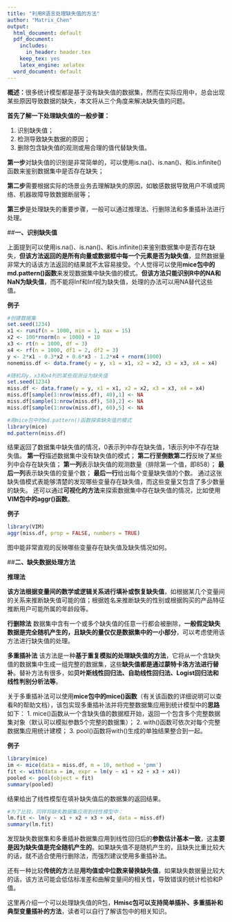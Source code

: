 ```yaml
---
title: "利用R语言处理缺失值的方法"
author: "Matrix_Chen"
output:
  html_document: default
  pdf_document:
    includes:
      in_header: header.tex
    keep_tex: yes
    latex_engine: xelatex
  word_document: default
---
```


**概述：**很多统计模型都是基于没有缺失值的数据集，然而在实际应用中，总会出现某些原因导致数据的缺失，本文将从三个角度来解决缺失值的问题。

**首先了解一下处理缺失值的一般步骤：**

1. 识别缺失值；
2. 检测导致缺失数据的原因；
3. 删除包含缺失值的观测或用合理的值代替缺失值。

**第一步**对缺失值的识别是非常简单的，可以使用is.na()、is.nan()、和is.infinite()函数来鉴别数据集中是否存在缺失；

**第二步**需要根据实际的场景业务去理解缺失的原因，如敏感数据导致用户不填或网络、机器故障导致数据断层等；

**第三步**是处理缺失的重要步骤，一般可以通过推理法、行删除法和多重插补法进行处理。

##**一、识别缺失值**

上面提到可以使用is.na()、is.nan()、和is.infinite()来鉴别数据集中是否存在缺失，**但该方法返回的是所有向量或数据框中每一个元素是否为缺失值**，显然数据量非常大的话该方法返回的结果就不太容易接受。个人觉得可以使用**mice包中的md.pattern()函数**来发现数据集中缺失值的模式。**但该方法只能识别R中的NA和NaN为缺失值**，而不能将Inf和Inf视为缺失值，处理的办法可以用NA替代这些值。

**例子**

```r
#创建数据集
set.seed(1234)
x1 <- runif(n = 1000, min = 1, max = 15)
x2 <- 100*rnorm(n = 1000) + 10
x3 <- rt(n = 1000, df = 3)
x4 <- rf(n = 1000, df1 = 2, df2 = 3)
y <- 2*x1 - 0.3*x2 + 0.6*x3 - 1.2*x4 + rnorm(1000)
nonemiss.df <- data.frame(y = y, x1 = x1, x2 = x2, x3 = x3, x4 = x4)

#随机将y，x3和x4列的某些观测设为缺失值
set.seed(1234)
miss.df <- data.frame(y = y, x1 = x1, x2 = x2, x3 = x3, x4 = x4)
miss.df[sample(1:nrow(miss.df), 40),1] <- NA
miss.df[sample(1:nrow(miss.df), 50),2] <- NA
miss.df[sample(1:nrow(miss.df), 60),5] <- NA

#用mice包中的md.pattern()函数探索缺失值的模式
library(mice)
md.pattern(miss.df)
```

结果返回了数据集中缺失值的情况，0表示列中存在缺失值，1表示列中不存在缺失值。
**第一行**描述数据集中没有缺失值的模式；
**第二行至倒数第二行**反映了某些列中会存在缺失值；
**第一列**表示缺失值的观测数量（排除第一个值，即858）；
**最后一列**表示缺失值的变量个数；
**最后一行**给出每个变量缺失值的个数。
通过这张缺失值模式表能够清楚的发现哪些变量存在缺失值，而这些变量又包含了多少数量的缺失。
还可以通过**可视化的方法**来探索数据集中存在缺失值的情况，比如使用**VIM包中的aggr()函数**。

**例子**

```r
library(VIM)
aggr(miss.df, prop = FALSE, numbers = TRUE)
```

图中能非常直观的反映哪些变量存在缺失值及缺失情况如何。

##**二、缺失数据处理方法**

**推理法**

**该方法根据变量间的数学或逻辑关系进行填补或恢复缺失值**，如根据某几个变量间的关系来推断缺失值可能的值；根据姓名来推断缺失的性别或根据购买的产品特征推断用户可能所属的年龄段等。

**行删除法**
数据集中含有一个或多个缺失值的任意一行都会被删除，**一般假定缺失数据是完全随机产生的，且缺失的量仅仅是数据集中的一小部分**，可以考虑使用该方法进行缺失值的处理。

**多重插补法**
该方法是一种**基于重复模拟的处理缺失值的方法**，它将从一个含缺失值的数据集中生成一组完整的数据集，这些**缺失值都是通过蒙特卡洛方法进行替补**。替补方法有很多，如**贝叶斯线性回归法、自助线性回归法、Logist回归法和线性判别分析法等**。

关于多重插补法可以使用**mice包中的mice()函数**（有关该函数的详细说明可以查看R的帮助文档），该包实现多重插补法并将完整数据集应用到统计模型中的**思路**如下：
1. mice()函数从一个含缺失值的数据框开始，返回一个包含多个完整数据集对象（默认可以模拟参数5个完整的数据集）；
2. with()函数可依次对每个完整数据集应用统计建模；
3. pool()函数将with()生成的单独结果整合到一起。

**例子**

```r
library(mice)
im <- mice(data = miss.df, m = 10, method = 'pmm')
fit <- with(data = im, expr = lm(y ~ x1 + x2 + x3 + x4))
pooled <- pool(object = fit)
summary(pooled)
```

结果给出了线性模型在填补缺失值后的数据集的返回结果。

```r
#为了比较，同样将缺失数据集应用到线性模型中：
lm.fit <- lm(y ~ x1 + x2 + x3 + x4, data = miss.df)
summary(lm.fit)
```

发现缺失数据集和多重插补数据集应用到线性回归后的**参数估计基本一致**，这**主要是因为缺失值是完全随机产生的**。如果缺失值不是随机产生的，且缺失比重比较大的话，就不适合使用行删除法，而强烈建议使用多重插补法。

还有一种比较**传统的方**法是**用均值或中位数来替换缺失值**，如果缺失数据量比较大的话，该方法可能会低估标准差和曲解变量间的相关性，导致错误的统计检验和P值。

这里再介绍一个可以处理缺失值的R包，**Hmisc包可以支持简单插补、多重插补和典型变量插补的方法**，读者可以自行了解该包中的相关知识。